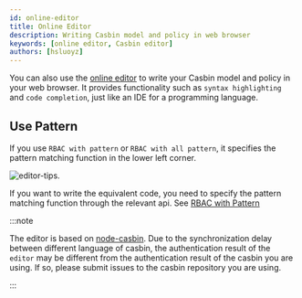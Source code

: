 ```yaml
---
id: online-editor
title: Online Editor
description: Writing Casbin model and policy in web browser
keywords: [online editor, Casbin editor]
authors: [hsluoyz]
---
```


You can also use the [online editor](/editor) to write your Casbin model and policy in your web browser. It provides functionality such as ``syntax highlighting`` and ``code completion``, just like an IDE for a programming language.

## Use Pattern
If you use ``RBAC with pattern`` or ``RBAC with all pattern``, it specifies the pattern matching function in the lower left corner.

![editor-tips](/img/editor-tips.png). 

If you want to write the equivalent code, you need to specify the pattern matching function through the relevant api. See [RBAC with Pattern](/docs/rbac-with-pattern)

:::note

The editor is based on [node-casbin](https://github.com/casbin/node-casbin). Due to the synchronization delay between different language of casbin, the authentication result of the ``editor`` may be different from the authentication result of the casbin you are using. If so, please submit issues to the casbin repository you are using.

:::